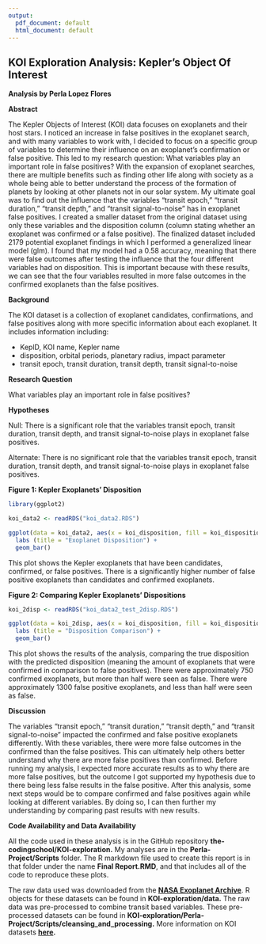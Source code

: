 ```yaml
---
output:
  pdf_document: default
  html_document: default
---
```

## KOI Exploration Analysis: Kepler's Object Of Interest

**Analysis by Perla Lopez Flores**
\

**Abstract**

The Kepler Objects of Interest (KOI) data focuses on exoplanets and their host stars. I noticed an increase in false positives in the exoplanet search, and with many variables to work with, I decided to focus on a specific group of variables to determine their influence on an exoplanet's confirmation or false positive. This led to my research question: What variables play an important role in false positives? With the expansion of exoplanet searches, there are multiple benefits such as finding other life along with society as a whole being able to better understand the process of the formation of planets by looking at other planets not in our solar system. My ultimate goal was to find out the influence that the variables "transit epoch," "transit duration," "transit depth," and "transit signal-to-noise" has in exoplanet false positives. I created a smaller dataset from the original dataset using only these variables and the disposition column (column stating whether an exoplanet was confirmed or a false positive). The finalized dataset included 2179 potential exoplanet findings in which I performed a generalized linear model (glm). I found that my model had a 0.58 accuracy, meaning that there were false outcomes after testing the influence that the four different variables had on disposition. This is important because with these results, we can see that the four variables resulted in more false outcomes in the confirmed exoplanets than the false positives.
\

**Background**

The KOI dataset is a collection of exoplanet candidates, confirmations, and false positives along with more specific information about each exoplanet. It includes information including:

* KeplD, KOI name, Kepler name
* disposition, orbital periods, planetary radius, impact parameter
* transit epoch, transit duration, transit depth, transit signal-to-noise
\

**Research Question**

What variables play an important role in false positives?
\

**Hypotheses**

Null: There is a significant role that the variables transit epoch, transit duration, transit depth, and transit signal-to-noise plays in exoplanet false positives.

Alternate: There is no significant role that the variables transit epoch, transit duration, transit depth, and transit signal-to-noise plays in exoplanet false positives.

\newpage


**Figure 1: Kepler Exoplanets' Disposition**
```r

library(ggplot2)

koi_data2 <- readRDS("koi_data2.RDS")

ggplot(data = koi_data2, aes(x = koi_disposition, fill = koi_disposition, fig.align = "center")) +
  labs (title = "Exoplanet Disposition") +
  geom_bar()

```
This plot shows the Kepler exoplanets that have been candidates, confirmed, or false positives. There is a significantly higher number of false positive exoplanets than candidates and confirmed exoplanets. 

\newpage

**Figure 2: Comparing Kepler Exoplanets' Dispositions**
```r

koi_2disp <- readRDS("koi_data2_test_2disp.RDS")

ggplot(data = koi_2disp, aes(x = koi_disposition, fill = koi_disposition == pred_disp)) +
  labs (title = "Disposition Comparison") +
  geom_bar()

```
This plot shows the results of the analysis, comparing the true disposition with the predicted disposition (meaning the amount of exoplanets that were confirmed in comparison to false positives). There were approximately 750 confirmed exoplanets, but more than half were seen as false. There were approximately 1300 false positive exoplanets, and less than half were seen as false.
\

**Discussion**

The variables "transit epoch," "transit duration," "transit depth," and "transit signal-to-noise" impacted the confirmed and false positive exoplanets differently. With these variables, there were more false outcomes in the confirmed than the false positives. This can ultimately help others better understand why there are more false positives than confirmed. Before running my analysis, I expected more accurate results as to why there are more false positives, but the outcome I got supported my hypothesis due to there being less false results in the false positive. After this analysis, some next steps would be to compare confirmed and false positives again while looking at different variables. By doing so, I can then further my understanding by comparing past results with new results.
\

**Code Availability and Data Availability**

All the code used in these analysis is in the GitHub repository **the-codingschool/KOI-exploration.** My analyses are in the **Perla-Project/Scripts** folder. The R markdown file used to create this report is in that folder under the name **Final Report.RMD**, and that includes all of the code to reproduce these plots.

The raw data used was downloaded from the **[NASA Exoplanet Archive](https://exoplanetarchive.ipac.caltech.edu/cgi-bin/TblView/nph-tblView?app=ExoTbls&config=cumulative)**. R objects for these datasets can be found in **KOI-exploration/data.** The raw data was pre-processed to combine transit based variables. These pre-processed datasets can be found in **KOI-exploration/Perla-Project/Scripts/cleansing_and_processing.** More information on KOI datasets **[here](https://exoplanetarchive.ipac.caltech.edu/docs/data.html).**

